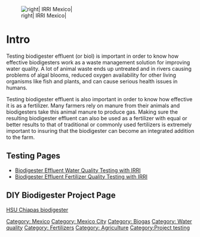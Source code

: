 [[File:Irrilogo.gif| right| IRRI Mexico|]]

=Intro=
Testing biodigester effluent (or biol) is important in order to know how effective biodigesters work as a waste management solution for improving water quality.  A lot of animal waste ends up untreated and in rivers causing problems of algal blooms, reduced oxygen availability for other living organisms like fish and plants, and can cause serious health issues in humans.  

Testing biodigester effluent is also important in order to know how effective it is as a fertilizer.  Many farmers rely on manure from their animals and biodigesters take this animal manure to produce gas.  Making sure the resulting biodigester effluent can also be used as a fertilizer with equal or better results to that of traditional or commonly used fertilizers is extremely important to insuring that the biodigester can become an integrated addition to the farm. 

==Testing Pages==
*[[Biodigester Effluent Water Quality Testing with IRRI]]
*[[Biodigester Effluent Fertilizer Quality Testing with IRRI]]

==DIY Biodigester Project Page==
[[HSU Chiapas biodigester]]



[[Category: Mexico]]
[[Category: Mexico City]]
[[Category: Biogas]]
[[Category: Water quality]]
[[Category: Fertilizers]]
[[Category: Agriculture]]
[[Category:Project testing]]